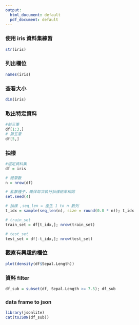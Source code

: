 ```yaml
---
output:
  html_document: default
  pdf_document: default
---
```

### 使用 iris 資料集練習

```r
str(iris)
```

### 列出欄位
```r
names(iris)
```

### 查看大小
```r
dim(iris)
```

### 取出特定資料
```r
#前三筆
df[1:3,]
# 第五筆
df[5,]
```


### 抽樣
```r
#選定資料集
df = iris

# 總筆數
n = nrow(df)

# 亂數種子，確保每次執行抽樣結果相同
set.seed(4)

# 抽樣 ,seq_len = 產生 1 to n 數列
t_idx = sample(seq_len(n), size = round(0.8 * n)); t_idx

# train_set
train_set = df[t_idx,]; nrow(train_set)

# test_set
test_set = df[-t_idx,]; nrow(test_set)
```

### 觀察有興趣的欄位
```r
plot(density(df$Sepal.Length))
```


### 資料 filter
```r
df_sub = subset(df, Sepal.Length >= 7.5); df_sub
```

### data frame to json
```r
library(jsonlite)
cat(toJSON(df_sub))
```




